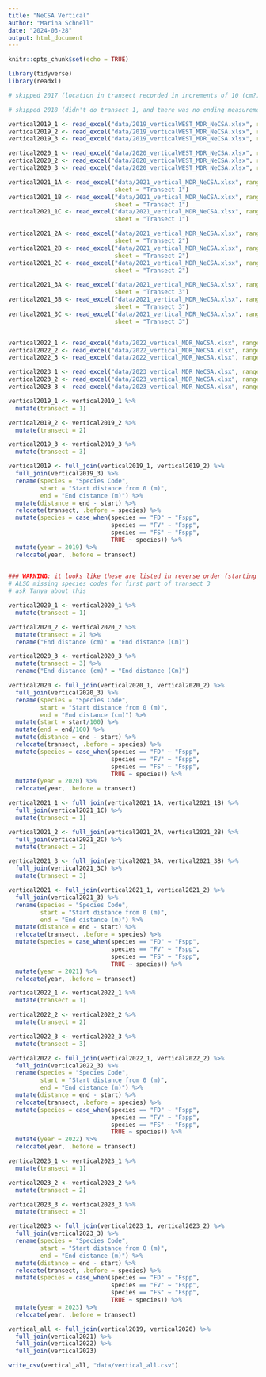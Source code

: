 ```yaml
---
title: "NeCSA Vertical"
author: "Marina Schnell"
date: "2024-03-28"
output: html_document
---
```


```r
knitr::opts_chunk$set(echo = TRUE)
```

```r
library(tidyverse)
library(readxl)
```

```r

# skipped 2017 (location in transect recorded in increments of 10 (cm?) and for T1 and T2 there are blanks next to the location numbers, and in T3 the location is blank for the last of the recorded species)

# skipped 2018 (didn't do transect 1, and there was no ending measurement)

vertical2019_1 <- read_excel("data/2019_verticalWEST_MDR_NeCSA.xlsx", range = "F6:H61")
vertical2019_2 <- read_excel("data/2019_verticalWEST_MDR_NeCSA.xlsx", range = "J6:L124")
vertical2019_3 <- read_excel("data/2019_verticalWEST_MDR_NeCSA.xlsx", range = "N6:P53")

vertical2020_1 <- read_excel("data/2020_verticalWEST_MDR_NeCSA.xlsx", range = "F6:H104")
vertical2020_2 <- read_excel("data/2020_verticalWEST_MDR_NeCSA.xlsx", range = "J6:L193")
vertical2020_3 <- read_excel("data/2020_verticalWEST_MDR_NeCSA.xlsx", range = "N6:P188")

vertical2021_1A <- read_excel("data/2021_vertical_MDR_NeCSA.xlsx", range = "F6:H50",
                              sheet = "Transect 1")
vertical2021_1B <- read_excel("data/2021_vertical_MDR_NeCSA.xlsx", range = "J6:L50",
                              sheet = "Transect 1")
vertical2021_1C <- read_excel("data/2021_vertical_MDR_NeCSA.xlsx", range = "N6:P47",
                              sheet = "Transect 1")

vertical2021_2A <- read_excel("data/2021_vertical_MDR_NeCSA.xlsx", range = "F6:H50",
                              sheet = "Transect 2")
vertical2021_2B <- read_excel("data/2021_vertical_MDR_NeCSA.xlsx", range = "J6:L240",
                              sheet = "Transect 2")
vertical2021_2C <- read_excel("data/2021_vertical_MDR_NeCSA.xlsx", range = "N6:P247",
                              sheet = "Transect 2")

vertical2021_3A <- read_excel("data/2021_vertical_MDR_NeCSA.xlsx", range = "F6:H50",
                              sheet = "Transect 3")
vertical2021_3B <- read_excel("data/2021_vertical_MDR_NeCSA.xlsx", range = "J6:L240",
                              sheet = "Transect 3")
vertical2021_3C <- read_excel("data/2021_vertical_MDR_NeCSA.xlsx", range = "N6:P247",
                              sheet = "Transect 3")


vertical2022_1 <- read_excel("data/2022_vertical_MDR_NeCSA.xlsx", range = "F6:H150")
vertical2022_2 <- read_excel("data/2022_vertical_MDR_NeCSA.xlsx", range = "J6:L240")
vertical2022_3 <- read_excel("data/2022_vertical_MDR_NeCSA.xlsx", range = "N6:P247")

vertical2023_1 <- read_excel("data/2023_vertical_MDR_NeCSA.xlsx", range = "F6:H147")
vertical2023_2 <- read_excel("data/2023_vertical_MDR_NeCSA.xlsx", range = "J6:L202")
vertical2023_3 <- read_excel("data/2023_vertical_MDR_NeCSA.xlsx", range = "N6:P161")

```

```r
vertical2019_1 <- vertical2019_1 %>%
  mutate(transect = 1)

vertical2019_2 <- vertical2019_2 %>%
  mutate(transect = 2)

vertical2019_3 <- vertical2019_3 %>%
  mutate(transect = 3)

vertical2019 <- full_join(vertical2019_1, vertical2019_2) %>% 
  full_join(vertical2019_3) %>% 
  rename(species = "Species Code",
         start = "Start distance from 0 (m)",
         end = "End distance (m)") %>%
  mutate(distance = end - start) %>%
  relocate(transect, .before = species) %>%
  mutate(species = case_when(species == "FD" ~ "Fspp",
                             species == "FV" ~ "Fspp",
                             species == "FS" ~ "Fspp",
                             TRUE ~ species)) %>%
  mutate(year = 2019) %>%
  relocate(year, .before = transect)
  

```

```r

### WARNING: it looks like these are listed in reverse order (starting at low tide mark)
# ALSO missing species codes for first part of transect 3
# ask Tanya about this

vertical2020_1 <- vertical2020_1 %>%
  mutate(transect = 1)

vertical2020_2 <- vertical2020_2 %>%
  mutate(transect = 2) %>%
  rename("End distance (cm)" = "End distance (Cm)")

vertical2020_3 <- vertical2020_3 %>%
  mutate(transect = 3) %>%
  rename("End distance (cm)" = "End distance (Cm)")

vertical2020 <- full_join(vertical2020_1, vertical2020_2) %>% 
  full_join(vertical2020_3) %>% 
  rename(species = "Species Code",
         start = "Start distance from 0 (m)",
         end = "End distance (cm)") %>%
  mutate(start = start/100) %>%
  mutate(end = end/100) %>%
  mutate(distance = end - start) %>%
  relocate(transect, .before = species) %>%
  mutate(species = case_when(species == "FD" ~ "Fspp",
                             species == "FV" ~ "Fspp",
                             species == "FS" ~ "Fspp",
                             TRUE ~ species)) %>%
  mutate(year = 2020) %>%
  relocate(year, .before = transect)

```

```r
vertical2021_1 <- full_join(vertical2021_1A, vertical2021_1B) %>%
  full_join(vertical2021_1C) %>%
  mutate(transect = 1)

vertical2021_2 <- full_join(vertical2021_2A, vertical2021_2B) %>%
  full_join(vertical2021_2C) %>%
  mutate(transect = 2)

vertical2021_3 <- full_join(vertical2021_3A, vertical2021_3B) %>%
  full_join(vertical2021_3C) %>%
  mutate(transect = 3)

vertical2021 <- full_join(vertical2021_1, vertical2021_2) %>% 
  full_join(vertical2021_3) %>% 
  rename(species = "Species Code",
         start = "Start distance from 0 (m)",
         end = "End distance (m)") %>%
  mutate(distance = end - start) %>%
  relocate(transect, .before = species) %>%
  mutate(species = case_when(species == "FD" ~ "Fspp",
                             species == "FV" ~ "Fspp",
                             species == "FS" ~ "Fspp",
                             TRUE ~ species)) %>%
  mutate(year = 2021) %>%
  relocate(year, .before = transect)

```

```r
vertical2022_1 <- vertical2022_1 %>%
  mutate(transect = 1)

vertical2022_2 <- vertical2022_2 %>%
  mutate(transect = 2)

vertical2022_3 <- vertical2022_3 %>%
  mutate(transect = 3)

vertical2022 <- full_join(vertical2022_1, vertical2022_2) %>% 
  full_join(vertical2022_3) %>% 
  rename(species = "Species Code",
         start = "Start distance from 0 (m)",
         end = "End distance (m)") %>%
  mutate(distance = end - start) %>%
  relocate(transect, .before = species) %>%
  mutate(species = case_when(species == "FD" ~ "Fspp",
                             species == "FV" ~ "Fspp",
                             species == "FS" ~ "Fspp",
                             TRUE ~ species)) %>%
  mutate(year = 2022) %>%
  relocate(year, .before = transect)

```

```r
vertical2023_1 <- vertical2023_1 %>%
  mutate(transect = 1)

vertical2023_2 <- vertical2023_2 %>%
  mutate(transect = 2)

vertical2023_3 <- vertical2023_3 %>%
  mutate(transect = 3)

vertical2023 <- full_join(vertical2023_1, vertical2023_2) %>% 
  full_join(vertical2023_3) %>% 
  rename(species = "Species Code",
         start = "Start distance from 0 (m)",
         end = "End distance (m)") %>%
  mutate(distance = end - start) %>%
  relocate(transect, .before = species) %>%
  mutate(species = case_when(species == "FD" ~ "Fspp",
                             species == "FV" ~ "Fspp",
                             species == "FS" ~ "Fspp",
                             TRUE ~ species)) %>%
  mutate(year = 2023) %>%
  relocate(year, .before = transect)

```

```r
vertical_all <- full_join(vertical2019, vertical2020) %>%
  full_join(vertical2021) %>%
  full_join(vertical2022) %>%
  full_join(vertical2023)

write_csv(vertical_all, "data/vertical_all.csv")

```